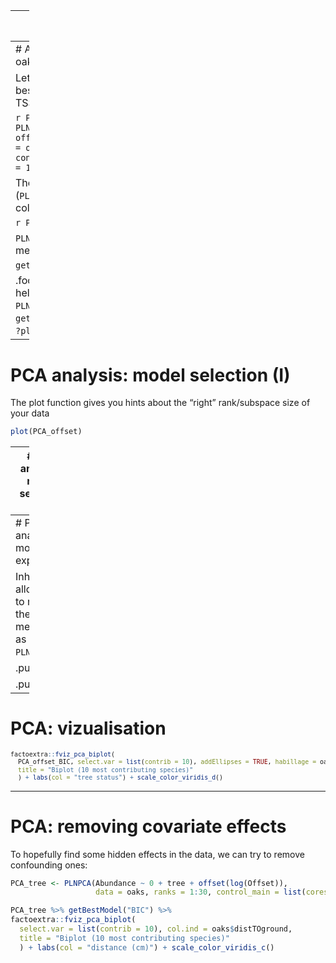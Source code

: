 
---
# Poisson Lognormal model for PCA

The PLN-PCA `r Citep(myBib, "PLNPCA")` model implemented in *PLNmodels* can viewed as a PLN model with an additional rank constraint on the covariance matrix $\boldsymbol\Sigma$ such that $\mathrm{rank}(\boldsymbol\Sigma)= q$:

$$\begin{array}{rcl}
  \text{latent space } &   \mathbf{Z}_i \sim \mathcal{N}(\mathbf{o}_i + \mathbf{x}_i^\top\boldsymbol\Theta,\boldsymbol\Sigma), & \boldsymbol\Sigma = \mathbf{B}\mathbf{B}^\top, \quad \mathbf{B}\in\mathcal{M}_{pq} \\
  \text{observation space } &  Y_{ij} | Z_{ij} \quad \text{indep.} & Y_{ij} | Z_{ij} \sim \mathcal{P}\left(\exp\{Z_{ij}\}\right),
\end{array}$$

The dimension $q$ of the latent space corresponds to the number of axes in the PCA or, in other words, to the rank of $\boldsymbol\Sigma = \mathbf{B}\mathbf{B}^\intercal$.


The unkwown parameters are  $\boldsymbol\Theta$ and $\mathbf{B}$, the matrix of .important[_rescaled loadings_]

### Features

  - **Optimization**: _"Similar"_ variational framework (with different gradients)
  - **Model selection**: variational BIC/ICL
      - $\tilde{\text{BIC}}_q = J(\theta, q) - \frac12 \log(n) \left(p (d + q) - q(q-1)/2\right)$
      - $\tilde{\text{ICL}}_q = \tilde{\text{BIC}}_q - \mathcal{H}(q)$
  - **Vizualization:** PCA on the expected latent position $\mathbb{E}_{q}(\mathbf{Z}_i) -\mathbf{o}_i + \mathbf{x}_i^\top\boldsymbol\Theta  = \mathbf{M}\hat{\mathbf{B}}^\top$

---
# A PCA analysis of the oaks data set

Let us fit PLNPCA on our best model up to now (with TSS as offsets):

```r
PCA_offset <- 
  PLNPCA(Abundance ~ 1 + offset(log(Offset)), data = oaks, 
         ranks = 1:30, control_main = list(cores = 10))
```


The ouput is of class (`PLNPCAfamily`). It a collection of `R` objects:

```r
PCA_offset
```

`PLNPCAfamily` has three methods: `plot`, `getModel`, `getBestModel`<sup>1</sup> 

.footnote[[1] Additional help can be found with `?PLNPCAfamily`, `?getBestModel.PLNPCAfamily`, `?plot.PLNPCAfamily`]

---
# PCA analysis: model selection (I)

The plot function gives you hints about the "right" rank/subspace size of your data

```r
plot(PCA_offset)
```

---
# PCA analysis: model selection (II)

To extract a particular model from the collection, use `getBestModel`:

```r
PCA_offset_BIC <- getBestModel(PCA_offset, "BIC")
```


The extracted object has class `PLNPCAfit`. It inherits from the `PLNfit` class but with additional methods due to its `PCA` nature: when printing `PCA_offset_BIC`, we get

```r
PCA_offset_BIC
```

---
# PCA analysis: model exploration

Inheritance allows you to rely on the same methods as with `PLN`:

.pull-left[
```r
corrplot(
  cov2cor(sigma(M01_oaks)),
  tl.cex = .5)
```
]

.pull-right[
```r
corrplot(
  cov2cor(sigma(PCA_offset_BIC)),
  tl.cex = .5)
```
]

---
# PCA: vizualisation 

<small>
```r
factoextra::fviz_pca_biplot(
  PCA_offset_BIC, select.var = list(contrib = 10), addEllipses = TRUE, habillage = oaks$tree,
  title = "Biplot (10 most contributing species)"
  ) + labs(col = "tree status") + scale_color_viridis_d()
```
</small>

---
# PCA: removing covariate effects

To hopefully find some hidden effects in the data, we can try to remove confounding ones:

```r
PCA_tree <- PLNPCA(Abundance ~ 0 + tree + offset(log(Offset)), 
                   data = oaks, ranks = 1:30, control_main = list(cores = 10))
```

```r
PCA_tree %>% getBestModel("BIC") %>% 
factoextra::fviz_pca_biplot(
  select.var = list(contrib = 10), col.ind = oaks$distTOground,
  title = "Biplot (10 most contributing species)"
  ) + labs(col = "distance (cm)") + scale_color_viridis_c()
```
